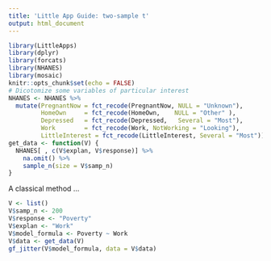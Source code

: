 ```yaml
---
title: 'Little App Guide: two-sample t'
output: html_document
---
```


```r
library(LittleApps)
library(dplyr)
library(forcats)
library(NHANES)
library(mosaic)
knitr::opts_chunk$set(echo = FALSE)
# Dicotomize some variables of particular interest
NHANES <- NHANES %>%
  mutate(PregnantNow = fct_recode(PregnantNow, NULL = "Unknown"),
         HomeOwn     = fct_recode(HomeOwn,    NULL = "Other" ),
         Depressed   = fct_recode(Depressed,   Several = "Most"),
         Work        = fct_recode(Work, NotWorking = "Looking"),
         LittleInterest = fct_recode(LittleInterest, Several = "Most"))
get_data <- function(V) {
  NHANES[ , c(V$explan, V$response)] %>%
    na.omit() %>%
    sample_n(size = V$samp_n)
}
```

A classical method ...

```r
V <- list()
V$samp_n <- 200
V$response <- "Poverty"
V$explan <- "Work"
V$model_formula <- Poverty ~ Work
V$data <- get_data(V)
gf_jitter(V$model_formula, data = V$data)
```

